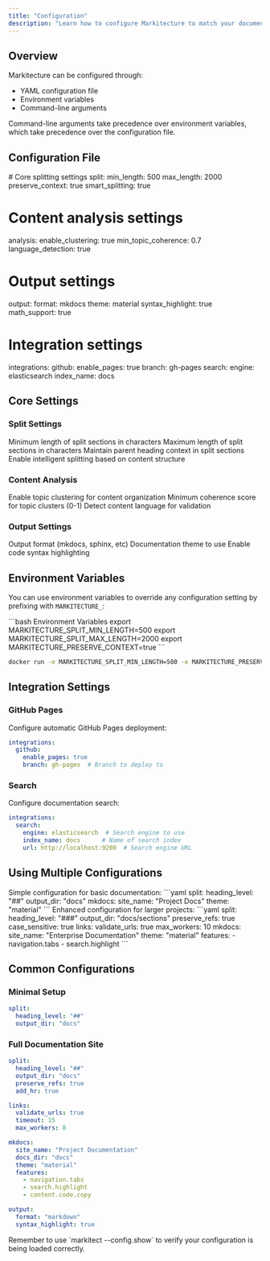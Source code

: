 ```yaml
---
title: "Configuration"
description: "Learn how to configure Markitecture to match your documentation needs"
---
```


## Overview

Markitecture can be configured through:
- YAML configuration file
- Environment variables
- Command-line arguments

<Note>
Command-line arguments take precedence over environment variables, which take precedence over the configuration file.
</Note>

## Configuration File

<CodeGroup>
  <CodeBlock title="markitect.yml" language="yaml">
  # Core splitting settings
  split:
    min_length: 500
    max_length: 2000
    preserve_context: true
    smart_splitting: true

  # Content analysis settings
  analysis:
    enable_clustering: true
    min_topic_coherence: 0.7
    language_detection: true

  # Output settings
  output:
    format: mkdocs
    theme: material
    syntax_highlight: true
    math_support: true

  # Integration settings
  integrations:
    github:
      enable_pages: true
      branch: gh-pages
    search:
      engine: elasticsearch
      index_name: docs
  </CodeBlock>
</CodeGroup>

## Core Settings

### Split Settings
<ResponseField name="min_length" type="integer" default="500">
  Minimum length of split sections in characters
</ResponseField>

<ResponseField name="max_length" type="integer" default="2000">
  Maximum length of split sections in characters
</ResponseField>

<ResponseField name="preserve_context" type="boolean" default="true">
  Maintain parent heading context in split sections
</ResponseField>

<ResponseField name="smart_splitting" type="boolean" default="true">
  Enable intelligent splitting based on content structure
</ResponseField>

### Content Analysis

<ResponseField name="enable_clustering" type="boolean" default="true">
  Enable topic clustering for content organization
</ResponseField>

<ResponseField name="min_topic_coherence" type="float" default="0.7">
  Minimum coherence score for topic clusters (0-1)
</ResponseField>

<ResponseField name="language_detection" type="boolean" default="true">
  Detect content language for validation
</ResponseField>

### Output Settings

<ResponseField name="format" type="string">
  Output format (mkdocs, sphinx, etc)
</ResponseField>

<ResponseField name="theme" type="string">
  Documentation theme to use
</ResponseField>

<ResponseField name="syntax_highlight" type="boolean">
  Enable code syntax highlighting
</ResponseField>

## Environment Variables

You can use environment variables to override any configuration setting by prefixing with `MARKITECTURE_`:

<CodeGroup>
```bash Environment Variables
export MARKITECTURE_SPLIT_MIN_LENGTH=500
export MARKITECTURE_SPLIT_MAX_LENGTH=2000
export MARKITECTURE_PRESERVE_CONTEXT=true
```

```bash Docker Environment
docker run -e MARKITECTURE_SPLIT_MIN_LENGTH=500 -e MARKITECTURE_PRESERVE_CONTEXT=true mageai/mageai
```
</CodeGroup>

## Integration Settings

### GitHub Pages

Configure automatic GitHub Pages deployment:

```yaml
integrations:
  github:
    enable_pages: true
    branch: gh-pages  # Branch to deploy to
```

### Search

Configure documentation search:

```yaml
integrations:
  search:
    engine: elasticsearch  # Search engine to use
    index_name: docs      # Name of search index
    url: http://localhost:9200  # Search engine URL
```

## Using Multiple Configurations

<AccordionGroup>
  <Accordion title="Basic Documentation">
    Simple configuration for basic documentation:
    ```yaml
    split:
      heading_level: "##"
      output_dir: "docs"
    mkdocs:
      site_name: "Project Docs"
      theme: "material"
    ```
  </Accordion>

  <Accordion title="Complex Documentation">
    Enhanced configuration for larger projects:
    ```yaml
    split:
      heading_level: "###"
      output_dir: "docs/sections"
      preserve_refs: true
      case_sensitive: true
    links:
      validate_urls: true
      max_workers: 10
    mkdocs:
      site_name: "Enterprise Documentation"
      theme: "material"
      features:
        - navigation.tabs
        - search.highlight
    ```
  </Accordion>
</AccordionGroup>

## Common Configurations

### Minimal Setup
```yaml
split:
  heading_level: "##"
  output_dir: "docs"
```

### Full Documentation Site
```yaml
split:
  heading_level: "##"
  output_dir: "docs"
  preserve_refs: true
  add_hr: true

links:
  validate_urls: true
  timeout: 15
  max_workers: 8

mkdocs:
  site_name: "Project Documentation"
  docs_dir: "docs"
  theme: "material"
  features:
    - navigation.tabs
    - search.highlight
    - content.code.copy

output:
  format: "markdown"
  syntax_highlight: true
```

<Note>
Remember to use `markitect --config.show` to verify your configuration is being loaded correctly.
</Note>

